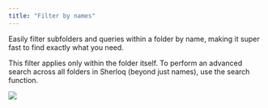 ```yaml
---
title: "Filter by names"
---
```


Easily filter subfolders and queries within a folder by name, making it super fast to find exactly what you need.

<Tip>
  This filter applies only within the folder itself. To perform an advanced search across all folders in Sherloq (beyond just names), use the search function.
</Tip>



![](/filter_by_names.png)